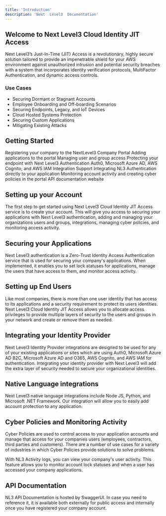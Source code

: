 ---
title: 'Introduction'
description: 'Next  Level3  Documentation'
---
## Welcome  to  Next  Level3  Cloud  Identity  JIT  Access

Next Level3’s Just-In-Time (JIT) Access is a revolutionary, highly secure solution tailored to provide an impenetrable shield for your AWS environment against unauthorized intrusion and potential security breaches with a system that incorporates identity verification protocols, MultiFactor Authentication, and dynamic access controls.

### Use  Cases

- Securing Dormant or Stagnant Accounts
- Employee Onboarding and Off-boarding Scenarios
- Securing Endpoints, Legacy, and IoT Devices
- Cloud Hosted Systems Protection
- Securing Custom Applications
- Mitigating Existing Attacks

## Getting  Started

<CardGroup cols={2}>
  <Card
    title="Setting  up  your  Account"
    icon="user"
    href="/Features/Account Setup"
  >
    Registering your company to the NextLevel3 Company Portal
  </Card>
  <Card
    title="Securing  your  Applications"
    icon="shield"
    href="/Features/Securing your Applications"
  >
    Adding applications to the portal
  </Card>
  <Card
    title="Setting  up  End  Users"
    icon="mobile-screen-button"
    href="/Features/User Management"
  >
    Managing user and group access
  </Card>
  <Card
    title="Protecting  your  Endpoints"
    href="/Features/Endpoint Protection"
    icon="desktop">
    Protecting your endpoint with Next Level3 Authentication
  </Card>
  <Card
    title="Integrating  your  Identity  Provider"
    href="/Features/Integrating your Identity Provider"
    icon="address-card"
    >
    Auth0, Microsoft Azure AD, AWS Cognito, and AWS IAM Integration Support
  </Card>
  <Card
    title="Native Language Integrations"
    href="/Features/Native Language Integrations"
    icon="code"
    >
    Integrating NL3 Authentication directly to your application
  </Card>
  <Card 
    title="Cyber  Policies  and  Monitoring  Activity" 
    href="/Features/Cyber Policies and Activity Logs" 
    icon="user-lock"
    >
    Monitoring account activity and creating cyber policies in the portal
  </Card>
  <Card
    title="Using  Next  Level3  API"
    href="https://api.nextlevel3.com/nl3/api/swagger-ui/index.html#/"
    icon="code"
    >
    API documentation website
  </Card>
</CardGroup>

## Setting  up  your  Account
The first step to get started using Next Level3 Cloud Identity JIT Access service is to create your account. This will give you access to securing your applications with Next Level3 authentication, adding and managing your organizations users and groups, integrations, managing cyber policies, and monitoring access activity.

## Securing  your  Applications
Next Level3 authentication is a Zero-Trust Identity Access Authentication service that is used for securing your company's applications. When implemented, it enables you to set lock statuses for applications, manage the users that have access to them, and monitor access activity.

## Setting  up  End  Users
Like most companies, there is more than one user identity that has access to its applications and a security requirement to protect its users identities. Next Level3 Cloud Identity JIT Access allows you to allocate access privileges to provide multiple layers of security to the users and groups in your network and create or remove them as needed.
 
## Integrating  your  Identity  Provider
Next Level3 Identity Provider integrations are designed to be used for any of your existing applications or sites which are using Auth0, Microsoft Azure AD B2C, Microsoft Azure AD and O365, AWS Cognito, and AWS IAM for authentication. Integrating your identity provider with Next Level3 will add the extra layer of security needed to secure your organizational identities.

## Native Language integrations
Next Level3 native language integrations include Node JS, Python, and Microsoft .NET Framework. Our integration will allow you to easily add account protection to any application. 
        
## Cyber  Policies  and  Monitoring  Activity
Cyber Policies are used to control access to your application accounts and manage that access for your companies users (employees, contractors, third parties and customers). There are a number of use cases for a variety of industries in which Cyber Policies provide solutions to solve problems. 

With NL3 Activity logs, you can view your company's user activity. This feature allows you to monitor account lock statuses and when a user has accessed your company applications.

## API  Documentation
NL3 API Documentation is hosted by SwaggerUI. In case you need to reference it, it is available both externally for public access and internally once you have registered your company account.